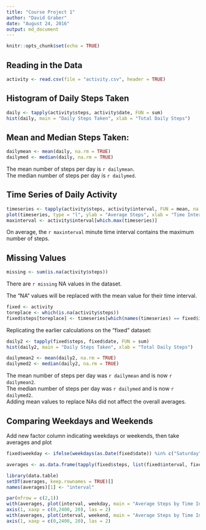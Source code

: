 ```yaml
---
title: "Course Project 1"
author: "David Graber"
date: "August 24, 2016"
output: md_document
---
```


```r
knitr::opts_chunk$set(echo = TRUE)
```

## Reading in the Data
```r
activity <- read.csv(file = "activity.csv", header = TRUE)
```

## Histogram of Daily Steps Taken
```r
daily <- tapply(activity$steps, activity$date, FUN = sum)
hist(daily, main = "Daily Steps Taken", xlab = "Total Daily Steps")
```

## Mean and Median Steps Taken:
```r
dailymean <- mean(daily, na.rm = TRUE)
dailymed <- median(daily, na.rm = TRUE)
```

The mean number of steps per day is `r dailymean`.  
The median number of steps per day is `r dailymed`.

## Time Series of Daily Activity
```r
timeseries <- tapply(activity$steps, activity$interval, FUN = mean, na.rm = TRUE)
plot(timeseries, type = "l", ylab = "Average Steps", xlab = "Time Interval (Minutes)")
maxinterval <- activity$interval[which.max(timeseries)]
```
On average, the `r maxinterval` minute time interval contains the maximum number of steps.

## Missing Values
```r
missing <- sum(is.na(activity$steps))
```
There are `r missing` NA values in the dataset.

The "NA" values will be replaced with the mean value for their time interval.

```r
fixed <- activity
toreplace <- which(is.na(activity$steps))
fixed$steps[toreplace] <- timeseries[which(names(timeseries) == fixed$interval[toreplace])]
```
Replicating the earlier calculations on the "fixed" dataset:

```r
daily2 <- tapply(fixed$steps, fixed$date, FUN = sum)
hist(daily2, main = "Daily Steps Taken", xlab = "Total Daily Steps")
```
```r
dailymean2 <- mean(daily2, na.rm = TRUE)
dailymed2 <- median(daily2, na.rm = TRUE)
```

The mean number of steps per day was `r dailymean` and is now `r dailymean2`.  
The median number of steps per day was `r dailymed` and is now `r dailymed2`.  
Adding mean values to replace NAs did not affect the overall averages.


## Comparing Weekdays and Weekends
Add new factor column indicating weekdays or weekends, then take averages and plot
```r
fixed$weekday <- ifelse(weekdays(as.Date(fixed$date)) %in% c("Saturday", "Sunday"), "weekend", "weekday")

averages <- as.data.frame(tapply(fixed$steps, list(fixed$interval, fixed$weekday), FUN = mean, na.rm = TRUE))

library(data.table)
setDT(averages, keep.rownames = TRUE)[]
names(averages)[1] <- "interval"

par(mfrow = c(2,1))
with(averages, plot(interval, weekday, main = "Average Steps by Time Interval on Weekdays", type = "l", xlab = "5-min Time Interval", ylab = "Mean Steps Taken", ylim = c(0,250), xaxt = "n"))
axis(1, xaxp = c(0,2400, 20), las = 2)
with(averages, plot(interval, weekend, main = "Average Steps by Time Interval on Weekends", type = "l", xlab = "5-min Time Interval", ylab = "Mean Steps Taken", ylim = c(0,250), xaxt = "n"))
axis(1, xaxp = c(0,2400, 20), las = 2)
```
